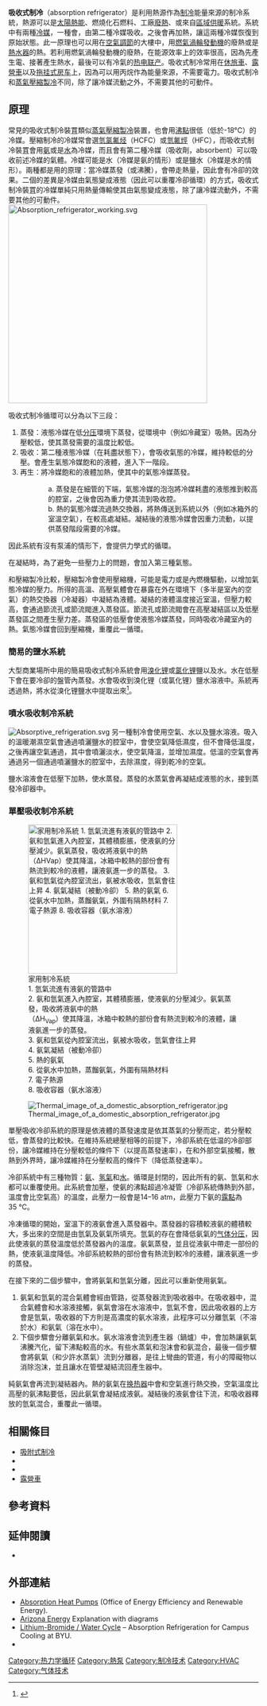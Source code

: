 {{Refimprove|time=2021-02-16T05:49:33+00:00}}
{{not|吸附式制冷}}
{{熱力學}}
'''吸收式制冷'''（absorption refrigerator）是利用熱源作為[[制冷|制冷]]能量來源的制冷系統，熱源可以是[[太陽熱能|太陽熱能]]、燃燒化石燃料、工廠[[廢熱|廢熱]]、或來自[[區域供暖|區域供暖]]系統。系統中有兩種[[冷媒|冷媒]]，一種會{{le|蒸發冷卻|evaporative cooling}}，由第二種冷媒吸收。之後會再加熱，讓這兩種冷媒恢復到原始狀態。此一原理也可以用在[[空氣調節|空氣調節]]的大樓中，用[[燃氣渦輪發動機|燃氣渦輪發動機]]的廢熱或是[[熱水器|熱水器]]的熱。若利用燃氣渦輪發動機的廢熱，在能源效率上的效率很高，因為先產生電、接著產生熱水，最後可以有冷氣的[[热电联产|热电联产]]。吸收式制冷常用在[[休旅車|休旅車]]、[[露營車|露營車]]以及[[拖挂式房车|拖挂式房车]]上，因為可以用丙烷作為能量來源，不需要電力。吸收式制冷和[[蒸氣壓縮製冷|蒸氣壓縮製冷]]不同，除了讓冷媒流動之外，不需要其他的可動件。
==原理==
常見的吸收式制冷裝罝類似[[蒸氣壓縮製冷|蒸氣壓縮製冷]]裝置，也會用[[沸點|沸點]]很低（低於-18°C）的冷媒。壓縮制冷的冷媒常會選[[氯氟烃|氫氯氟烃]]（HCFC）或[[有机氟化学|氫氟烴]]（HFC），而吸收式制冷裝罝會用[[氨|氨]]或是[[水|水]]為冷媒，而且會有第二種冷媒（吸收劑，absorbent）可以吸收前述冷媒的氣體。冷媒可能是水（冷媒是氨的情形）或是鹽水（冷媒是水的情形）。兩種都是用{{le|蒸發冷卻|evaporative cooling}}的原理：當冷媒蒸發（或沸騰），會帶走熱量，因此會有冷卻的效果。二個的差異是冷媒由氣態變成液態（因此可以重覆冷卻循環）的方式，吸收式制冷裝罝的冷媒單純只用熱量傳輸使其由氣態變成液態，除了讓冷媒流動外，不需要其他的可動件。
[[File:Absorption_refrigerator_working.svg|400px]]

吸收式制冷循環可以分為以下三段：
#蒸發：液態冷媒在低[[气体分压|分压]]環境下蒸發，從環境中（例如冷藏室）吸熱。因為分壓較低，使其蒸發需要的溫度比較低。
#吸收：第二種液態冷媒（在耗盡狀態下），會吸收氣態的冷媒，維持較低的分壓。會產生氣態冷媒飽和的液體，進入下一階段。
#再生：將冷媒飽和的液體加熱，使其中的氣態冷媒蒸發。 
::a. 蒸發是在細管的下端，氣態冷媒的泡泡將冷媒耗盡的液態推到較高的腔室，之後會因為重力使其流到吸收腔。 
::b. 熱的氣態冷媒流過熱交換器，將熱傳送到系統以外（例如冰箱外的室溫空氣），在較高處凝結。凝結後的液態冷媒會因重力流動，以提供蒸發階段需要的冷媒。
因此系統有沒有泵浦的情形下，會提供力學式的循環。

在凝結時，為了避免一些壓力上的問題，會加入第三種氣態。

和壓縮製冷比較，壓縮製冷會使用壓縮機，可能是電力或是內燃機驅動，以增加氣態冷媒的壓力。所得的高溫、高壓氣體會在暴露在外在環境下（多半是室內的空氣）的熱交換器（冷凝器）中凝結為液體。凝結的液體溫度接近室溫，但壓力較高，會通過節流孔或節流閥進入蒸發區。節流孔或節流閥會在高壓凝結區以及低壓蒸發區之間產生壓力差。蒸發區的低壓會使液態冷媒蒸發，同時吸收冷藏室內的熱。氣態冷媒會回到壓縮機，重覆此一循環。

===簡易的鹽水系統===
大型商業場所中用的簡易吸收式制冷系統會用[[溴化锂|溴化锂]]或[[氯化锂|氯化锂]]鹽以及水。水在低壓下會在要冷卻的盤管內蒸發。水會吸收到溴化锂（或氯化锂）鹽水溶液中。系統再透過熱，將水從溴化锂鹽水中提取出來<ref>{{cite book|last=Sapali|first=S. N|title=Textbook Of Refrigeration And Air-Conditioning|publisher=PHI learning|location=New Delhi|isbn=978-81-203-3360-4|page=258|chapter=Lithium Bromide Absorption Refrigeration System}}</ref>。{{clear right}}

===噴水吸收制冷系統===
[[File:Absorptive_refrigeration.svg|thumb]]
另一種制冷會使用空氣、水以及鹽水溶液。吸入的溫暖潮濕空氣會通過噴灑鹽水的腔室中，會使空氣降低濕度，但不會降低溫度，之後再讓空氣通過{{le|蒸發冷卻器|evaporative cooler}}，其中會噴灑淡水，使空氣降溫，並增加濕度。低溫的空氣會再通過另一個通過噴灑鹽水的腔室中，去除濕度，得到乾冷的空氣。

鹽水溶液會在低壓下加熱，使水蒸發。蒸發的水蒸氣會再凝結成液態的水，接到蒸發冷卻器中。
===單壓吸收制冷系統===
[[File:Absorption fridge.jpg|thumb|right|300px|家用制冷系統<br>
1. 氫氣流進有液氨的管路中<br>
2. 氨和氫氣進入內腔室，其體積膨脹，使液氨的分壓減少。氨氣蒸發，吸收將液氨中的熱<br>（ΔH<sub>Vap</sub>）使其降溫，冰箱中較熱的部份會有熱流到較冷的液體，讓液氨進一步的蒸發。<br>
3. 氨和氫氣從內腔室流出，氨被水吸收，氫氣會往上昇<br>
4. 氨氣凝結（被動冷卻）<br>
5. 熱的氨氣<br>
6. 從氨水中加熱，蒸餾氨氣，外圍有隔熱材料<br>
7. 電子熱源<br>
8. 吸收容器（氨水溶液）]]

[[File:Thermal_image_of_a_domestic_absorption_refrigerator.jpg|thumb]]

單壓吸收冷卻系統的原理是依液體的蒸發速度是依其蒸氣的分壓而定，若分壓較低，會蒸發的比較快。在維持系統總壓相等的前提下，冷卻系統在低温的冷卻部份，讓冷媒維持在分壓較低的條件下（以提高蒸發速率），在和外部空氣接觸，散熱到外界時，讓冷媒維持在分壓較高的條件下（降低蒸發速率）。

冷卻系統中有三種物質：[[氨|氨]]、[[氢氣|氢氣]]和[[水|水]]。循環是封閉的，因此所有的氨、氫氣和水都可以重覆使用。此系統會加壓，使氨的沸點超過冷凝管（冷卻系統傳熱到外部，溫度會比空氣高）的溫度，此壓力一般會是14–16 atm，此壓力下氨的[[露點|露點]]為35 °C。

冷凍循環的開始，室溫下的液氨會進入蒸發器中。蒸發器的容積較液氨的體積較大，多出來的空間是由氫氣及氨氣所填充。氫氣的存在會降低氨氣的[[气体分压|气体分压]]，因此使液氨的蒸發溫度低於蒸發器內的溫度。氨氣蒸發，並且從液氨中帶走一部份的熱，使液氨溫度降低。冷卻系統較熱的部份會有熱流到較冷的液體，讓液氨進一步的蒸發。

在接下來的二個步驟中，會將氨氣和氫氣分離，因此可以重新使用氨氣。

#氨氣和氫氣的混合氣體會經由管路，從蒸發器流到吸收器中。在吸收器中，混合氣體會和水溶液接觸，氨氣會溶在水溶液中，氫氣不會，因此吸收器的上方會是氫氣，吸收器的下方則是高濃度的氨水溶液，此程序可以分離氫氣（不溶於水）和氨氣（溶在水中）。
#下個步驟會分離氨氣和水。氨水溶液會流到產生器（鍋爐）中，會加熱讓氨氣沸騰汽化，留下沸點較高的水。有些水蒸氣和泡沫會和氨混合，最後一個步驟會將氨氣（和少許水蒸氣）流到分離器，是往上彎曲的管道，有小的障礙物以消除泡沫，並且讓水在管壁凝結流回產生器中。

純氨氣會再流到凝結器內。熱的氨氣在[[换热器|换热器]]中會和空氣進行熱交換，空氣溫度比高壓的氨沸點要低，因此氨氣會凝結成液氨。凝結後的液氨會往下流，和吸收器釋放的氫氣混合，重覆此一循環。

==相關條目==
*[[吸附式制冷|吸附式制冷]]
*{{le|Icyball|Icyball}}
*{{le|量子吸收式制冷|Quantum absorption refrigerator}}
*[[露營車|露營車]]

==參考資料==
{{Reflist}}

==延伸閱讀==
*{{cite journal |doi=10.1103/PhysRevLett.108.070604|title=Quantum Absorption Refrigerator|year=2012 |last1=Levy |first1=A. |last2=Kosloff |first2=R.|journal=Phys. Rev. Lett. |volume=108 |pages=070604|arxiv = 1109.0728 |bibcode = 2012PhRvL.108g0604L |pmid=22401189 }}

==外部連結==
* [https://www.energy.gov/energysaver/heat-pump-systems/absorption-heat-pumps Absorption Heat Pumps]{{Wayback|url=https://www.energy.gov/energysaver/heat-pump-systems/absorption-heat-pumps |date=20201209214524 }} (Office of Energy Efficiency and Renewable Energy).
* [http://www.arizonaenergy.org/AltEnergyClub/SMALL%20AMMONIA%20REFRIGERATOR.htm Arizona Energy]{{Wayback|url=http://www.arizonaenergy.org/AltEnergyClub/SMALL%20AMMONIA%20REFRIGERATOR.htm |date=20100925155410 }} Explanation with diagrams
* [http://apmonitor.com/che436/index.php/Main/BYUHeatingPlant Lithium-Bromide / Water Cycle]{{Wayback|url=http://apmonitor.com/che436/index.php/Main/BYUHeatingPlant |date=20120219005413 }} – Absorption Refrigeration for Campus Cooling at BYU.
* {{cite web |url=http://www.ahrinet.org/App_Content/ahri/files/standards%20pdfs/ANSI%20standards%20pdfs/ANSI%20ARI560-2000.pdf |title=AHRI standard 560–2000 for absorption refrigerators |access-date=2012-03-31 |url-status=dead |archive-url=https://web.archive.org/web/20121031112012/http://ahrinet.org/App_Content/ahri/files/standards%20pdfs/ANSI%20standards%20pdfs/ANSI%20ARI560-2000.pdf |archive-date=2012-10-31 |author=American National Standards Institute |dead-url=no }}

<!--{{Thermodynamic cycles}}--->
{{暖通空調}}

[[Category:热力学循环|Category:热力学循环]]
[[Category:熱泵|Category:熱泵]]
[[Category:制冷技术|Category:制冷技术]]
[[Category:HVAC|Category:HVAC]]
[[Category:气体技术|Category:气体技术]]